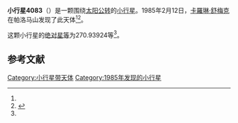 {{Infobox planet
| bgcolour = #FFFFC0
| name = 4083 Jody
| symbol = 
| image = 
| caption = 
| discovery = yes
| discovery_ref = 
| discoverer = [[卡羅琳·舒梅克|卡羅琳·舒梅克]]
| discovery_site = [[帕洛马山|帕洛马山]] 
| discovered = 1985年2月12日
| designations = yes
| mp_name = 
| named_after = 
| alt_names = 1985 CV/ 1983 RZ3
| mp_category = [[主带小行星|主带小行星]]
| orbit_ref = <ref name="a">[http://ssd.jpl.nasa.gov/sbdb.cgi?sstr=4083 4083 Jody] {{Wayback|url=http://ssd.jpl.nasa.gov/sbdb.cgi?sstr=4083 |date=20201124003831 }}，小行星數據庫瀏覽器（JPL Small-Body Database Browser）－[[美国国家航空航天局|美国国家航空航天局]]喷气推进实验室</ref>
| epoch = 2456400.5 (2013年4月18日更新)
| aphelion = {{convert|3.1015910|AU|km|3|abbr=on|lk=out}}
| perihelion = {{convert|2.0919026|AU|km|3|abbr=on}}
| semimajor = {{convert|2.5967468|AU|km|3|abbr=on}}
| eccentricity = 0.1944141
| period = 1528.420469 [[日|日]]<br />4.18[[儒略年|儒略年]]
| avg_speed = 
| inclination = 12.81662
| asc_node = 143.28095
| mean_anomaly = 
| arg_peri = 270.93924
| satellites = 
| physical_characteristics = yes
| dimensions = 
| mass = 
| density = 
| surface_grav = 
| escape_velocity = 
| sidereal_day = 
| axial_tilt = 
| pole_ecliptic_lat = 
| pole_ecliptic_lon = 
| albedo = 
| temperatures= 
| temp_name1 = 
| mean_temp_1 = 
| max_temp_1 = 
| temp_name2 = 
| max_temp_2 = 
| spectral_type = 
| abs_magnitude = 270.93924
}}

'''小行星4083'''（{{lang-en|4083 Jody}}）是一颗围绕[[太阳|太阳]][[公转|公转]]的[[小行星|小行星]]。1985年2月12日，[[卡羅琳·舒梅克|卡羅琳·舒梅克]]在帕洛马山发现了此天体<ref name="a" /><ref>{{cite news|title=小行星列表|url=http://cfa-www.harvard.edu/iau/lists/NumberedMPs.txt|accessdate=2013-07-08|newspaper=哈佛大学|archive-date=2008-05-17|archive-url=https://web.archive.org/web/20080517010638/http://cfa-www.harvard.edu/iau/lists/NumberedMPs.txt|dead-url=no}}</ref>。

这颗小行星的[[绝对星等|绝对星等]]为270.93924等<ref name="a" />。

==参考文献==
{{reflist}}
{{Minor Planet Number|[[小行星4082|小行星4082]]|[[小行星4084|小行星4084]]}}

{{小天体}}

[[Category:小行星带天体|Category:小行星带天体]]
[[Category:1985年发现的小行星|Category:1985年发现的小行星]]

{{asteroid-stub}}
